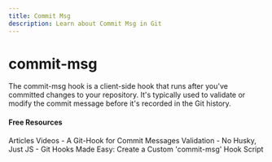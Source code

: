 ```yaml
---
title: Commit Msg
description: Learn about Commit Msg in Git
---
```


# commit-msg

The commit-msg hook is a client-side hook that runs after you've committed changes to your repository. It's typically used to validate or modify the commit message before it's recorded in the Git history.

#### Free Resources

<Tabs defaultValue="video">
<TabsList>
<TabsTrigger value="article">Articles</TabsTrigger>
<TabsTrigger value="video">Videos</TabsTrigger>
</TabsList>

<TabsContent value="article">
- <Link href="https://dev.to/mbarzeev/a-git-hook-for-commit-messages-validation-no-husky-just-js-1hni">A Git-Hook for Commit Messages Validation - No Husky, Just JS</Link>
</TabsContent>
<TabsContent value="video">
- <Link href="https://www.youtube.com/watch?v=yH1lBm5t97s">Git Hooks Made Easy: Create a Custom 'commit-msg' Hook Script</Link>
</TabsContent>
</Tabs>

